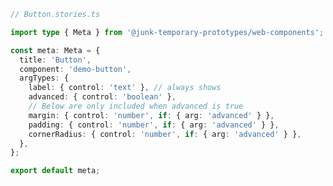 ```ts
// Button.stories.ts

import type { Meta } from '@junk-temporary-prototypes/web-components';

const meta: Meta = {
  title: 'Button',
  component: 'demo-button',
  argTypes: {
    label: { control: 'text' }, // always shows
    advanced: { control: 'boolean' },
    // Below are only included when advanced is true
    margin: { control: 'number', if: { arg: 'advanced' } },
    padding: { control: 'number', if: { arg: 'advanced' } },
    cornerRadius: { control: 'number', if: { arg: 'advanced' } },
  },
};

export default meta;
```
